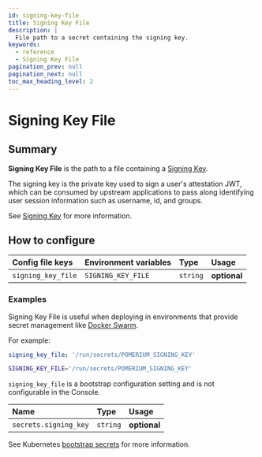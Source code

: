 ```yaml
---
id: signing-key-file
title: Signing Key File
description: |
  File path to a secret containing the signing key.
keywords:
  - reference
  - Signing Key File
pagination_prev: null
pagination_next: null
toc_max_heading_level: 2
---
```



# Signing Key File

## Summary

**Signing Key File** is the path to a file containing a [Signing Key](./signing-key).

The signing key is the private key used to sign a user's attestation JWT, which can be consumed by upstream applications to pass along identifying user session information such as username, id, and groups.

See [Signing Key](./signing-key) for more information.

## How to configure

<Tabs>
<TabItem value="Core" label="Core">

| **Config file keys** | **Environment variables** | **Type** | **Usage**    |
| :------------------- | :------------------------ | :------- | :----------- |
| `signing_key_file`   | `SIGNING_KEY_FILE`        | `string` | **optional** |

### Examples

Signing Key File is useful when deploying in environments that provide secret management like [Docker Swarm](https://docs.docker.com/engine/swarm/secrets/).

For example:

```yaml
signing_key_file: '/run/secrets/POMERIUM_SIGNING_KEY'
```

```bash
SIGNING_KEY_FILE='/run/secrets/POMERIUM_SIGNING_KEY'
```

</TabItem>
<TabItem value="Enterprise" label="Enterprise">

`signing_key_file` is a bootstrap configuration setting and is not configurable in the Console.

</TabItem>
<TabItem value="Kubernetes" label="Kubernetes">

| **Name**              | **Type** | **Usage**    |
| :-------------------- | :------- | :----------- |
| `secrets.signing_key` | `string` | **optional** |

See Kubernetes [bootstrap secrets](/docs/deploy/k8s/reference#spec) for more information.

</TabItem>
</Tabs>
